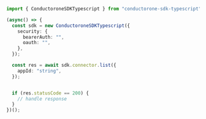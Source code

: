 ```typescript List.ts
import { ConductoroneSDKTypescript } from "conductorone-sdk-typescript";

(async() => {
  const sdk = new ConductoroneSDKTypescript({
    security: {
      bearerAuth: "",
      oauth: "",
    },
  });

  const res = await sdk.connector.list({
    appId: "string",
  });


  if (res.statusCode == 200) {
    // handle response
  }
})();
```
